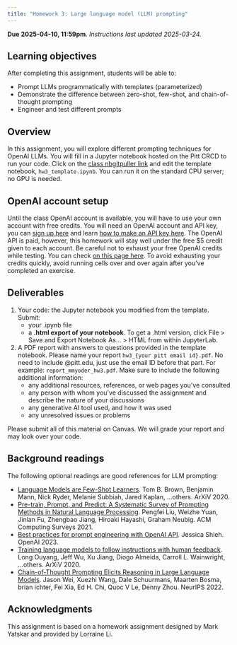 ```yaml
---
title: "Homework 3: Large language model (LLM) prompting"
---
```


**Due 2025-04-10, 11:59pm**. *Instructions last updated 2025-03-24.*

## Learning objectives
After completing this assignment, students will be able to:

* Prompt LLMs programmatically with templates (parameterized)
* Demonstrate the difference between zero-shot, few-shot, and chain-of-thought prompting
* Engineer and test different prompts


## Overview
In this assignment, you will explore different prompting techniques for OpenAI LLMs. You will fill in a Jupyter notebook hosted on the Pitt CRCD to run your code. 
Click on the [class nbgitpuller link](https://jupyter.crc.pitt.edu/hub/user-redirect/git-pull?repo=https%3A%2F%2Fgithub.com%2Fmichaelmilleryoder%2Fcs1671_jupyterhub&urlpath=lab%2Ftree%2Fcs1671_jupyterhub%2F&branch=main) and edit the template notebook, `hw3_template.ipynb`.
You can run it on the standard CPU server; no GPU is needed.

## OpenAI account setup
Until the class OpenAI account is available, you will have to use your own account with free credits. You will need an OpenAI account and API key, you can [sign up here](https://www.google.com/url?q=https%3A%2F%2Fplatform.openai.com%2Fsignup%3Flaunch) and learn [how to make an API key here](https://www.google.com/url?q=https%3A%2F%2Fhelp.openai.com%2Fen%2Farticles%2F4936850-where-do-i-find-my-secret-api-key). The OpenAI API is paid, however, this homework will stay well under the free \$5 credit given to each account. Be careful not to exhaust your free OpenAI credits while testing. You can check [on this page here](https://www.google.com/url?q=https%3A%2F%2Fplatform.openai.com%2Faccount%2Fusage). To avoid exhausting your credits quickly, avoid running cells over and over again after you've completed an exercise.

## Deliverables

1. Your code: the Jupyter notebook you modified from the template. Submit:
	*  your .ipynb file 
	* a **.html export of your notebook**. To get a .html version, click File > Save and Export Notebook As... > HTML from within JupyterLab.
2. A PDF report with answers to questions provided in the template notebook. Please name your report `hw3_{your pitt email id}.pdf`. No need to include @pitt.edu, just use the email ID before that part. For example: `report_mmyoder_hw3.pdf`. Make sure to include the following additional information:
	* any additional resources, references, or web pages you've consulted
	* any person with whom you've discussed the assignment and describe the nature of your discussions
	* any generative AI tool used, and how it was used
	* any unresolved issues or problems

Please submit all of this material on Canvas. We will grade your report and may look over your code.

## Background readings
The following optional readings are good references for LLM prompting:

*   [Language Models are Few-Shot Learners](https://www.google.com/url?q=https%3A%2F%2Farxiv.org%2Fpdf%2F2005.14165.pdf). Tom B. Brown, Benjamin Mann, Nick Ryder, Melanie Subbiah, Jared Kaplan, ...others. ArXiV 2020.
*    [Pre-train, Prompt, and Predict: A Systematic Survey of Prompting Methods in Natural Language Processing](https://www.google.com/url?q=https%3A%2F%2Farxiv.org%2Fpdf%2F2107.13586.pdf). Pengfei Liu, Weizhe Yuan, Jinlan Fu, Zhengbao Jiang, Hiroaki Hayashi, Graham Neubig. ACM Computing Surveys 2021.
*    [Best practices for prompt engineering with OpenAI API](https://www.google.com/url?q=https%3A%2F%2Fhelp.openai.com%2Fen%2Farticles%2F6654000-best-practices-for-prompt-engineering-with-openai-api). Jessica Shieh. OpenAI 2023.
*    [Training language models to follow instructions with human feedback](https://www.google.com/url?q=https%3A%2F%2Farxiv.org%2Fpdf%2F2203.02155.pdf). Long Ouyang, Jeff Wu, Xu Jiang, Diogo Almeida, Carroll L. Wainwright, ...others. ArXiV 2020.
*    [Chain-of-Thought Prompting Elicits Reasoning in Large Language Models](https://www.google.com/url?q=https%3A%2F%2Farxiv.org%2Fpdf%2F2201.11903.pdf). Jason Wei, Xuezhi Wang, Dale Schuurmans, Maarten Bosma, brian ichter, Fei Xia, Ed H. Chi, Quoc V Le, Denny Zhou. NeurIPS 2022.


<!--
## Grading
See rubric on Canvas.
-->

## Acknowledgments
This assignment is based on a homework assignment designed by Mark Yatskar and provided by Lorraine Li.
